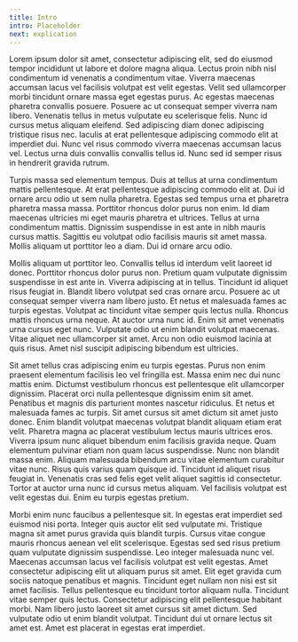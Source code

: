 ```yaml
---
title: Intro
intro: Placeholder
next: explication
---
```


<Def content="this is a longer popup">Lorem ipsum dolor sit amet,</Def> consectetur
adipiscing elit, sed do eiusmod tempor incididunt ut labore et dolore magna aliqua.
Lectus proin nibh nisl condimentum id venenatis a condimentum vitae. Viverra maecenas
accumsan lacus vel facilisis volutpat est velit egestas. Velit sed ullamcorper morbi
tincidunt ornare massa eget egestas purus. Ac egestas maecenas pharetra convallis
posuere. Posuere ac ut consequat semper viverra nam libero. Venenatis tellus in metus
vulputate eu scelerisque felis. Nunc id cursus metus aliquam eleifend. Sed adipiscing
diam donec adipiscing tristique risus nec. Iaculis at erat pellentesque adipiscing
commodo elit at imperdiet dui. Nunc vel risus commodo viverra maecenas accumsan lacus
vel. Lectus urna duis convallis convallis tellus id. Nunc sed id semper risus in
hendrerit gravida rutrum.

<MCQ questionSet={qs} questID="time1" user={user} />

<Def content="meh">Turpis</Def> massa sed elementum tempus. Duis at tellus at urna
condimentum mattis pellentesque. At erat pellentesque adipiscing commodo elit at.
Dui id ornare arcu odio ut sem nulla pharetra. Egestas sed tempus urna et pharetra
pharetra massa massa. Porttitor rhoncus dolor purus non enim. Id diam maecenas ultricies
mi eget mauris pharetra et ultrices. Tellus at urna condimentum mattis. Dignissim
suspendisse in est ante in nibh mauris cursus mattis. Sagittis eu volutpat odio facilisis
mauris sit amet massa. Mollis aliquam ut porttitor leo a diam. Dui id ornare arcu
odio.

Mollis aliquam ut porttitor leo. Convallis tellus id interdum velit laoreet id donec. Porttitor rhoncus dolor purus non. Pretium quam vulputate dignissim suspendisse in est ante in. Viverra adipiscing at in tellus. Tincidunt id aliquet risus feugiat in. Blandit libero volutpat sed cras ornare arcu. Posuere ac ut consequat semper viverra nam libero justo. Et netus et malesuada fames ac turpis egestas. Volutpat ac tincidunt vitae semper quis lectus nulla. Rhoncus mattis rhoncus urna neque. At auctor urna nunc id. Enim sit amet venenatis urna cursus eget nunc. Vulputate odio ut enim blandit volutpat maecenas. Vitae aliquet nec ullamcorper sit amet. Arcu non odio euismod lacinia at quis risus. Amet nisl suscipit adipiscing bibendum est ultricies.

Sit amet tellus cras adipiscing enim eu turpis egestas. Purus non enim praesent elementum facilisis leo vel fringilla est. Massa enim nec dui nunc mattis enim. Dictumst vestibulum rhoncus est pellentesque elit ullamcorper dignissim. Placerat orci nulla pellentesque dignissim enim sit amet. Penatibus et magnis dis parturient montes nascetur ridiculus. Et netus et malesuada fames ac turpis. Sit amet cursus sit amet dictum sit amet justo donec. Enim blandit volutpat maecenas volutpat blandit aliquam etiam erat velit. Pharetra magna ac placerat vestibulum lectus mauris ultrices eros. Viverra ipsum nunc aliquet bibendum enim facilisis gravida neque. Quam elementum pulvinar etiam non quam lacus suspendisse. Nunc non blandit massa enim. Aliquam malesuada bibendum arcu vitae elementum curabitur vitae nunc. Risus quis varius quam quisque id. Tincidunt id aliquet risus feugiat in. Venenatis cras sed felis eget velit aliquet sagittis id consectetur. Tortor at auctor urna nunc id cursus metus aliquam. Vel facilisis volutpat est velit egestas dui. Enim eu turpis egestas pretium.

Morbi enim nunc faucibus a pellentesque sit. In egestas erat imperdiet sed euismod nisi porta. Integer quis auctor elit sed vulputate mi. Tristique magna sit amet purus gravida quis blandit turpis. Cursus vitae congue mauris rhoncus aenean vel elit scelerisque. Egestas sed sed risus pretium quam vulputate dignissim suspendisse. Leo integer malesuada nunc vel. Maecenas accumsan lacus vel facilisis volutpat est velit egestas. Amet consectetur adipiscing elit ut aliquam purus sit amet. Elit eget gravida cum sociis natoque penatibus et magnis. Tincidunt eget nullam non nisi est sit amet facilisis. Tellus pellentesque eu tincidunt tortor aliquam nulla. Tincidunt vitae semper quis lectus. Consectetur adipiscing elit pellentesque habitant morbi. Nam libero justo laoreet sit amet cursus sit amet dictum. Sed vulputate odio ut enim blandit volutpat. Tincidunt dui ut ornare lectus sit amet est. Amet est placerat in egestas erat imperdiet.

